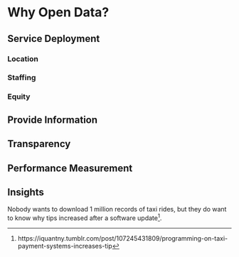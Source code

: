 # Why Open Data? {#why-open-data}

## Service Deployment

### Location

### Staffing

### Equity

## Provide Information

## Transparency

## Performance Measurement

## Insights

Nobody wants to download 1 million records of taxi rides, but they do want to know why tips increased after a software update^[https://iquantny.tumblr.com/post/107245431809/programming-on-taxi-payment-systems-increases-tip].
